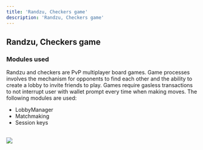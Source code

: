 ```yaml
---
title: 'Randzu, Checkers game'
description: 'Randzu, Checkers game'
---
```



## Randzu, Checkers game

### Modules used
Randzu and checkers are PvP multiplayer board games.
Game processes involves the mechanism for opponents to find each other and the ability to create a lobby to invite friends to play.
Games require gasless transactions to not interrupt user with wallet prompt every time when making moves.
The following modules are used:
- LobbyManager
- Matchmaking
- Session keys

<br/>
<Image src="/zknoid_for_developers/games_architecture/randzu_checkers_modules.jpeg" width={1280} height={720}/>

